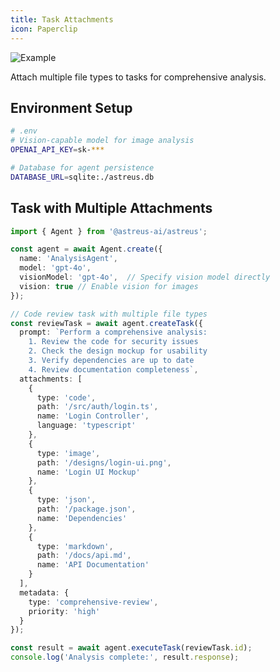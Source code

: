 ```yaml
---
title: Task Attachments
icon: Paperclip
---
```


![Example](/docs/example.webp)

Attach multiple file types to tasks for comprehensive analysis.

## Environment Setup

```bash
# .env
# Vision-capable model for image analysis
OPENAI_API_KEY=sk-***

# Database for agent persistence
DATABASE_URL=sqlite:./astreus.db
```

## Task with Multiple Attachments

```typescript
import { Agent } from '@astreus-ai/astreus';

const agent = await Agent.create({
  name: 'AnalysisAgent',
  model: 'gpt-4o',
  visionModel: 'gpt-4o',  // Specify vision model directly
  vision: true // Enable vision for images
});

// Code review task with multiple file types
const reviewTask = await agent.createTask({
  prompt: `Perform a comprehensive analysis:
    1. Review the code for security issues
    2. Check the design mockup for usability
    3. Verify dependencies are up to date
    4. Review documentation completeness`,
  attachments: [
    { 
      type: 'code', 
      path: '/src/auth/login.ts', 
      name: 'Login Controller',
      language: 'typescript' 
    },
    { 
      type: 'image', 
      path: '/designs/login-ui.png', 
      name: 'Login UI Mockup' 
    },
    { 
      type: 'json', 
      path: '/package.json', 
      name: 'Dependencies' 
    },
    { 
      type: 'markdown', 
      path: '/docs/api.md', 
      name: 'API Documentation' 
    }
  ],
  metadata: {
    type: 'comprehensive-review',
    priority: 'high'
  }
});

const result = await agent.executeTask(reviewTask.id);
console.log('Analysis complete:', result.response);
```